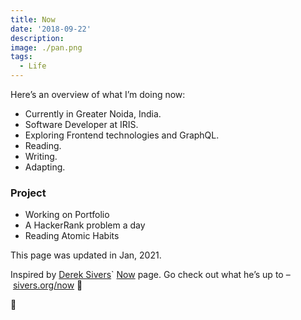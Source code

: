 ```yaml
---
title: Now
date: '2018-09-22'
description:
image: ./pan.png
tags:
  - Life
---
```


Here’s an overview of what I’m doing now:

- Currently in Greater Noida, India.
- Software Developer at IRIS.
- Exploring Frontend technologies and GraphQL.
- Reading.
- Writing.
- Adapting.

### Project

- Working on Portfolio
- A HackerRank problem a day
- Reading Atomic Habits

This page was updated in Jan, 2021.

Inspired by [Derek Sivers](https://sivers.org/)` [Now](https://nownownow.com/) page. Go check out what he’s up to – [sivers.org/now](http://sivers.org/now) 🙂

🙏
